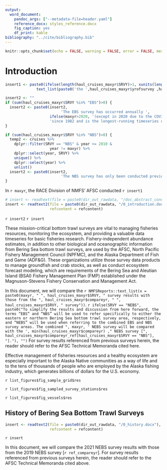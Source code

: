 ```yaml
---
output:
  word_document:
    pandoc_args: ["--metadata-file=header.yaml"]
    reference_docx: styles_reference.docx
    fig_caption: yes
    df_print: kable
bibliography: "../cite/bibliography.bib"
---
```


```r
knitr::opts_chunk$set(echo = FALSE, warning = FALSE, error = FALSE, message = FALSE)
```

# Introduction

```r
insert1 <- paste0(ifelse(length(haul_cruises_maxyr$SRVY)>1, xunits(length(haul_cruises_maxyr$SRVY))),  
              text_list(paste0('the ',haul_cruises_maxyr$yrofsurvey ,haul_cruises_maxyr$stndth, ' "',haul_cruises_maxyr$SRVY,'" (',haul_cruises_maxyr$SRVY,') shelf survey')), '. ')

insert2 <- ""
if (sum(haul_cruises_maxyr$SRVY %in% "EBS")>0) {
  insert2 <- paste0(insert2, 
                         'The EBS survey has occurred annually ', 
                    ifelse(maxyr>2020, '(except in 2020 due to the COVID-19 pandemic) ', ''),
                    'since 1982 and is the longest-running timeseries of fish and invertebrate data in the region [@RN976]. ')
}

if (sum(haul_cruises_maxyr$SRVY %in% "NBS")>0) {
  temp2 <- cruises %>% 
    dplyr::filter(SRVY == "NBS" & year >= 2010 & 
                    year != maxyr) %>% 
    dplyr::select(year, SRVY) %>% 
    unique() %>% 
    dplyr::select(year) %>% 
    unlist()
  insert2 <- paste0(insert2,
                         'The NBS survey has only been conducted previously in ',NMFSReports::text_list(temp2),' [@RN909]. ')
}

```

In `r maxyr`, the RACE Division of NMFS' AFSC conducted `r insert1`

```r
# insert <- readtext(file = paste0(dir_out_rawdata, "/doc_abstract_conclusion.docx"))
insert <- readtext2(file = paste0(dir_out_rawdata, "/0_introduction.docx"), 
                    refcontent = refcontent)
```

`r insert2` `r insert` 

These mission-critical bottom trawl surveys are vital to managing fisheries resources, monitoring the ecosystem, and providing a valuable data timeseries for basic fisheries research. Fishery-independent abundance estimates, in addition to other biological and oceanographic information from Bering Sea bottom trawl surveys, are used by the AFSC, North Pacific Fishery Management Council (NPFMC), and the Alaska Department of Fish and Game (ADF&G). These organizations utilize those survey data products to manage groundfish and crab stocks, as well as conduct ecosystem forecast modeling, which are requirements of the Bering Sea and Aleutian Island (BSAI) Fishery Management Plan (FMP) established under the Magnuson-Stevens Fishery Conservation and Management Act. 

In this document, we will compare the 
`r NMFSReports::text_list(x = paste0(maxyr, " ", haul_cruises_maxyr$SRVY, " survey results with those from the ", haul_cruises_maxyr$compareyr, " ", haul_cruises_maxyr$SRVY, " survey"))`. 
`r ifelse(SRVY == "NEBS", paste0("To simplify the results and discussion from here forward, the terms “EBS” and “NBS” will be used to refer specifically to either the eastern or northern Bering Sea bottom trawl survey area, respectively, and “NEBS” will be used when referring to the combined EBS and NBS survey areas. The combined ", maxyr, ' NEBS survey will be compared with the ', min(haul_cruises_maxyr$compareyr) ," NEBS survey [", haul_cruises_maxyr$compareyr_ref[haul_cruises_maxyr$SRVY == "NBS"], "]."), "")` For survey results referenced from previous surveys herein, the reader should refer to the AFSC Technical Memoranda cited here.

Effective management of fisheries resources and a healthy ecosystem are especially important to the Alaska Native communities as a way of life and to the tens of thousands of people who are employed by the Alaska fishing industry, which generates billions of dollars for the U.S. economy.

`r list_figures$fig_sample_grid$res `

`r list_figures$fig_sampled_survey_stations$res `

`r list_figures$fig_vessels$res `

## History of Bering Sea Bottom Trawl Surveys


```r
insert <- readtext2(file = paste0(dir_out_rawdata, "/0_history.docx"), 
                    refcontent = refcontent)
```

`r insert`

In this document, we will compare the 2021 NEBS survey results with those from the 2019 NEBS survey [`r ref_compareyr`]. For survey results referenced from previous surveys herein, the reader should refer to the AFSC Technical Memoranda cited above.
